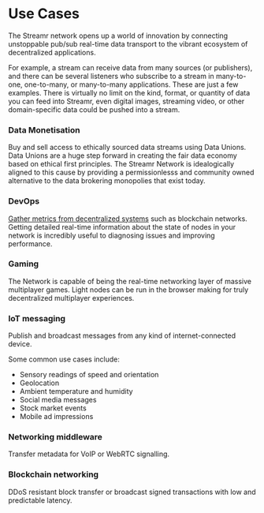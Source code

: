 
# Use Cases
The Streamr network opens up a world of innovation by connecting unstoppable pub/sub real-time data transport to the vibrant ecosystem of decentralized applications.

For example, a stream can receive data from many sources (or publishers), and there can be several listeners who subscribe to a stream in many-to-one, one-to-many, or many-to-many applications. These are just a few examples. There is virtually no limit on the kind, format, or quantity of data you can feed into Streamr, even digital images, streaming video, or other domain-specific data could be pushed into a stream.

### Data Monetisation
Buy and sell access to ethically sourced data streams using <Link to={docsLinks.dataUnions}>Data Unions</Link>. Data Unions are a huge step forward in creating the fair data economy based on ethical first principles. The Streamr Network is idealogically aligned to this cause by providing a permissionlesss and community owned alternative to the data brokering monopolies that exist today.

### DevOps
[Gather metrics from decentralized systems](https://blog.streamr.network/collecting-metrics-data-from-decentralized-systems) such as blockchain networks. Getting detailed real-time information about the state of nodes in your network is incredibly useful to diagnosing issues and improving performance.

### Gaming
The Network is capable of being the real-time networking layer of massive multiplayer games. Light nodes can be run in the browser making for truly decentralized multiplayer experiences.

### IoT messaging
Publish and broadcast messages from any kind of internet-connected device.

Some common use cases include:
- Sensory readings of speed and orientation
- Geolocation
- Ambient temperature and humidity 
- Social media messages
- Stock market events
- Mobile ad impressions

### Networking middleware
Transfer metadata for VoIP or WebRTC signalling.

### Blockchain networking
DDoS resistant block transfer or broadcast signed transactions with low and predictable latency.
